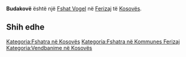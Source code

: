 {{Fshat në Kosovës
 | Emri                = Budakovë
| sqi_N_name = Budakovë
| sqi_N_FULL_NAME_RO = Budakovë
| sqi_N_FULL_NAME_ND_RO = Budakove
| sqi_N_SORT_NAME_RG = BUDAKOVE
| sqi_N_FULL_NAME_RG = Budakovë
| sqi_N_FULL_NAME_ND_RG = Budakove
| sqi_V_name = Butakovë
| sqi_V_FULL_NAME_RO = Butakovë
| sqi_V_FULL_NAME_ND_RO = Butakove
| sqi_V_SORT_NAME_RG = BUTAKOVE
| sqi_V_FULL_NAME_RG = Butakovë
| sqi_V_FULL_NAME_ND_RG = Butakove
| srp_N_name = Budakovo
| srp_N_FULL_NAME_RO = Budakovo
| srp_N_FULL_NAME_ND_RO = Budakovo
| srp_N_SORT_NAME_RG = BUDAKOVO
| srp_N_FULL_NAME_RG = Budakovo
| srp_N_FULL_NAME_ND_RG = Budakovo
| srp_NS_name = Будаково
| srp_NS_FULL_NAME_RO = Будаково
| srp_NS_FULL_NAME_ND_RO = Будаково
| srp_NS_SORT_NAME_RG = БУДАКОВО
| srp_NS_FULL_NAME_RG = Будаково
| srp_NS_FULL_NAME_ND_RG = Будаково

 | Emri (Rasa dhanore) = 
 | Figura              = 
 | Shteti              = Kosovo
 | Komuna              = Ferizaj
 | Kodi postar         = 
 | Sipërfaqja          = 

 | Popullsia           = 

 | Regj. i popullsisë  = 
 | Dend. e popullsisë  = 
 | Faqja zyrtare       = 
 <!--- Koordinatat ----> 
 | Gjerësia            = 42.355
 | Gjatësia            = 20.925
 | Lartësia            = 
}}
'''Budakovë''' është një [[Fshat Vogel]] në [[Ferizaj]] të [[Kosovës]].

<!-- == Gjeografia == -->
<!-- == Historia == -->
<!-- == Demografia == -->
== Shih edhe ==
{{Komuna Ferizaj}}
{{Kosovo-Administrata-Cung}}

[[Kategoria:Fshatra në Kosovës]]
[[Kategoria:Fshatra në Kommunes Ferizaj]]
[[Kategoria:Vendbanime në Kosovës]]